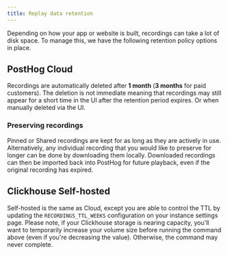 ```yaml
---
title: Replay data retention
---
```


Depending on how your app or website is built, recordings can take a lot of disk space. To manage this, we have the following retention policy options in place.

## PostHog Cloud

Recordings are automatically deleted after **1 month** (**3 months** for paid customers). 
The deletion is not immediate meaning that recordings may still appear for a short time in the UI after the retention period expires. 
Or when manually deleted via the UI. 


### Preserving recordings

Pinned or Shared recordings are kept for as long as they are actively in use. Alternatively, any individual recording that you would like to preserve for longer can be done by downloading them locally. Downloaded recordings can then be imported back into PostHog for future playback, even if the original recording has expired.


## Clickhouse Self-hosted 

Self-hosted is the same as Cloud, except you are able to control the TTL by updating the `RECORDINGS_TTL_WEEKS` configuration on your instance settings page. Please note, if your Clickhouse storage is nearing capacity, you'll want to temporarily increase your volume size before running the command above (even if you're decreasing the value). Otherwise, the command may never complete.